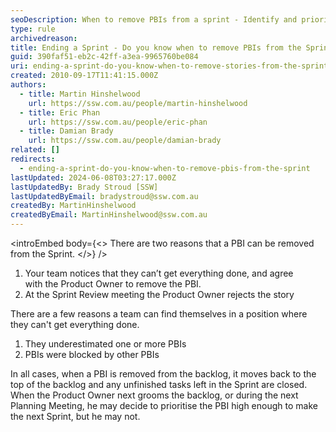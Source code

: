 ```yaml
---
seoDescription: When to remove PBIs from a sprint - Identify and prioritize or reject unfinished tasks in your backlog.
type: rule
archivedreason:
title: Ending a Sprint - Do you know when to remove PBIs from the Sprint?
guid: 390faf51-eb2c-42ff-a3ea-9965760be084
uri: ending-a-sprint-do-you-know-when-to-remove-stories-from-the-sprint
created: 2010-09-17T11:41:15.000Z
authors:
  - title: Martin Hinshelwood
    url: https://ssw.com.au/people/martin-hinshelwood
  - title: Eric Phan
    url: https://ssw.com.au/people/eric-phan
  - title: Damian Brady
    url: https://ssw.com.au/people/damian-brady
related: []
redirects:
  - ending-a-sprint-do-you-know-when-to-remove-pbis-from-the-sprint
lastUpdated: 2024-06-08T03:27:17.000Z
lastUpdatedBy: Brady Stroud [SSW]
lastUpdatedByEmail: bradystroud@ssw.com.au
createdBy: MartinHinshelwood
createdByEmail: MartinHinshelwood@ssw.com.au
---
```


<introEmbed
  body={<>
There are two reasons that a PBI can be removed from the Sprint.
  </>}
/>
1. Your team notices that they can’t get everything done, and agree with the Product Owner to remove the PBI.
2. At the Sprint Review meeting the Product Owner rejects the story

There are a few reasons a team can find themselves in a position where they can't get everything done.

1. They underestimated one or more PBIs
2. PBIs were blocked by other PBIs

In all cases, when a PBI is removed from the backlog, it moves back to the top of the backlog and any unfinished tasks left in the Sprint are closed.  When the Product Owner next grooms the backlog, or during the next Planning Meeting, he may decide to prioritise the PBI high enough to make the next Sprint, but he may not.
